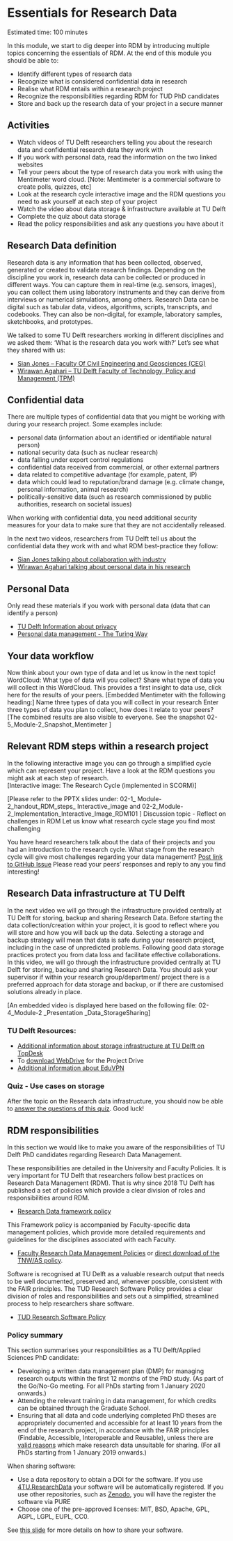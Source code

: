 # Essentials for Research Data {#essentials}
Estimated time: 100 minutes

In this module, we start to dig deeper into RDM by introducing multiple topics concerning the essentials of RDM.
At the end of this module you should be able to:

*	Identify different types of research data 
*	Recognize what is considered confidential data in research
*	Realise what RDM entails within a research project
*	Recognize the responsibilities regarding RDM for TUD PhD candidates
*	Store and back up the research data of your project in a secure manner

## Activities
*	Watch videos of TU Delft researchers telling you about the research data and confidential research data they work with
*	If you work with personal data, read the information on the two linked websites
*	Tell your peers about the type of research data you work with using the Mentimeter word cloud. [Note: Mentimeter is a commercial software to create polls, quizzes, etc]
*	Look at the research cycle interactive image and the RDM questions you need to ask yourself at each step of your project
*	Watch the video about data storage & infrastructure available at TU Delft
*	Complete the quiz about data storage
*	Read the policy responsibilities and ask any questions you have about it


## Research Data definition
Research data is any information that has been collected, observed, generated or created to validate research findings.
Depending on the discipline you work in, research data can be collected or produced in different ways. 
You can capture them in real-time (e.g. sensors, images), you can collect them using laboratory instruments and they can derive from interviews or numerical simulations, among others. 
Research Data can be digital such as tabular data, videos, algorithms, scripts, transcripts, and codebooks. 
They can also be non-digital, for example, laboratory samples, sketchbooks, and prototypes.

We talked to some TU Delft researchers working in different disciplines and we asked them: ‘What is the research data you work with?’ Let’s see what they shared with us:

* [Sian Jones – Faculty Of Civil Engineering and Geosciences (CEG)](https://youtu.be/X9ixhwUIGug)
* [Wirawan Agahari – TU Delft Faculty of Technology, Policy and Management (TPM)](https://youtu.be/sGtoAd8EZl8)

## Confidential data
There are multiple types of confidential data that you might be working with during your research project. 
Some examples include:

*	personal data (information about an identified or identifiable natural person)
*	national security data (such as nuclear research)
*	data falling under export control regulations
*	confidential data received from commercial, or other external partners
*	data related to competitive advantage (for example, patent, IP)
*	data which could lead to reputation/brand damage (e.g. climate change, personal information, animal research)
*	politically-sensitive data (such as research commissioned by public authorities, research on societal issues)

When working with confidential data, you need additional security measures for your data to make sure that they are not accidentally released. 

In the next two videos, researchers from TU Delft tell us about the confidential data they work with and what RDM best-practice they follow:

* [Sian Jones talking about collaboration with industry](https://youtu.be/5MbwTjgc8Vk)
* [Wirawan Agahari talking about personal data in his research](https://youtu.be/YCXZce3qGXI)

## Personal Data
Only read these materials if you work with personal data (data that can identify a person)

*	[TU Delft Information about privacy](https://www.tudelft.nl/en/privacy-security/privacy/)
* [Personal data management - The Turing Way](https://the-turing-way.netlify.app/reproducible-research/rdm/rdm-personal.html)

## Your data workflow
Now think about your own type of data and let us know in the next topic!
WordCloud: What type of data will you collect? 
Share what type of data you will collect in this WordCloud. This provides a first insight to data use, click here for the results of your peers.
[Embedded Mentimeter with the following heading:]
Name three types of data you will collect in your research
Enter three types of data you plan to collect, how does it relate to your peers? [The combined results are also visible to everyone. See the snapshot 02-5_Module-2_Snapshot_Mentimeter ]


## Relevant RDM steps within a research project
In the following interactive image you can go through a simplified cycle which can represent your project. 
Have a look at the RDM questions you might ask at each step of research.  
[Interactive image: The Research Cycle (implemented in SCORM)]
 
[Please refer to the PPTX slides under: 02-1_ Module-2_handout_RDM_steps_
Interactive_image  and 02-2_Module-2_Implementation_Interactive_Image_RDM101 ] 
Discussion topic -  Reflect on challenges in RDM
Let us know what research cycle stage you find most challenging

You have heard researchers talk about the data of their projects and you had an introduction to the research cycle. What stage from the research cycle will give most challenges regarding your data management? 
[Post link to GitHub Issue](link)
Please read your peers’ responses and reply to any you find interesting! 

## Research Data infrastructure at TU Delft
In the next video we will go through the infrastructure provided centrally at TU Delft for storing, backup and sharing Research Data.
Before starting the data collection/creation within your project, it is good to reflect where you will store and how you will back up the data. Selecting a storage and backup strategy will mean that data is safe during your research project, including in the case of unpredicted problems. Following good data storage practices protect you from data loss and facilitate effective collaborations.
In this video, we will go through the infrastructure provided centrally at TU Delft for storing, backup and sharing Research Data. You should ask your supervisor if within your research group/department/ project there is a preferred approach for data storage and backup, or if there are customised solutions already in place.

[An embedded video is displayed here based on the following file: 02-4_Module-2 _Presentation _Data_StorageSharing] 

### TU Delft Resources:
*	[Additional information about storage infrastructure at TU Delft on TopDesk](https://tudelft.topdesk.net/tas/public/ssp/content/serviceflow?unid=21b6203ec6d74f00a45c32e6034dfc0c&openedFromService=true)
*	To [download WebDrive](https://webdata.tudelft.nl/) for the Project Drive
*	[Additional information about EduVPN](https://intranet.tudelft.nl/-/openvpn)

### Quiz - Use cases on storage
After the topic on the Research data infrastructure, you should now be able to [answer the questions of this quiz](link to google form). 
Good luck!	


## RDM responsibilities 
In this section we would like to make you aware of the responsibilities of TU Delft PhD candidates regarding Research Data Management. 

These responsibilities are detailed in the University and Faculty Policies.
It is very important for TU Delft that researchers follow best practices on Research Data Management (RDM). 
That is why since 2018 TU Delft has published a set of policies which provide a clear division of roles and responsibilities around RDM.

*	[Research Data framework policy](http://doi.org/10.5281/zenodo.4088123) 

This Framework policy is accompanied by Faculty-specific data management policies, which provide more detailed requirements and guidelines for the disciplines associated with each Faculty.

*	[Faculty Research Data Management Policies](https://www.tudelft.nl/en/library/research-data-management/r/policies/tu-delft-faculty-policies) or [direct download of the TNW/AS policy](https://d2k0ddhflgrk1i.cloudfront.net/Library/Themaportalen/RDM/Beleid/2020_AS_Research_Data_Management_Policy.pdf). 

Software is recognised at TU Delft as a valuable research output that needs to be well documented, preserved and, whenever possible, consistent with the FAIR principles. 
The TUD Research Software Policy provides a clear division of roles and responsibilities and sets out a simplified, streamlined process to help researchers share software. 

* [TUD Research Software Policy](https://zenodo.org/record/4629662)

### Policy summary
This section summarises your responsibilities as a TU Delft/Applied Sciences PhD candidate: 

* Developing a written data management plan (DMP) for managing research outputs within the first 12 months of the PhD study. 
(As part of the Go/No-Go meeting. For all PhDs starting from 1 January 2020 onwards.)
* Attending the relevant training in data management, for which credits can be obtained through the Graduate School.
* Ensuring that all data and code underlying completed PhD theses are appropriately documented and accessible for at least 10 years from the end of the research project, in accordance with the FAIR principles (Findable, Accessible,
Interoperable and Reusable), unless there are [valid reasons](https://www.tudelft.nl/en/library/research-data-management/r/buttons/faqs#c547686) which make research data unsuitable for sharing. (For all PhDs starting from 1 January 2019 onwards.)

When sharing software: 

* Use a data repository to obtain a DOI for the software. If you use [4TU.ResearchData](https://data.4tu.nl/info//en/) your software will be automatically registered. If you use other repositories, such as [Zenodo](https://zenodo.org/), you will have the register the software via PURE
* Choose one of the pre-approved licenses: MIT, BSD, Apache, GPL, AGPL, LGPL, EUPL, CC0.

See [this slide](https://surfdrive.surf.nl/files/index.php/s/4UtGIygt9940Cog) for more details on how to share your software.


